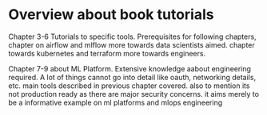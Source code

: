 # Overview about book tutorials

Chapter 3-6 Tutorials to specific tools. Prerequisites for following chapters, chapter on airflow and mlflow more towards data scientists aimed. chapter towards kubernetes and terraform more towards engineers. 

Chapter 7-9 about ML Platform. Extensive knowledge aabout engineering required. A lot of things cannot go into detail like oauth, networking details, etc. main tools described in previous chapter covered. also to mention its not production ready as there are major security concerns. it aims merely to be a informative example on ml platforms and mlops engineering 